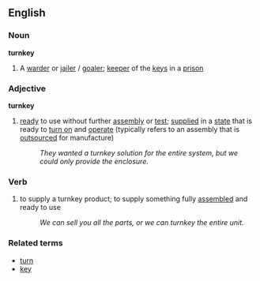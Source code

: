 ==English==
===Noun===
'''turnkey'''
#A [[warder]] or [[jailer]] / [[goaler]]; [[keeper]] of the [[key]]s in a [[prison]]
===Adjective===
'''turnkey'''
# [[ready]] to use without further [[assembly]] or [[test]]; [[supplied]] in a [[state]] that is ready to [[turn on]] and [[operate]] (typically refers to an assembly that is [[outsource]]d for manufacture)
#:''They wanted a turnkey solution for the entire system, but we could only provide the enclosure.''
===Verb===
# to supply a turnkey product; to supply something fully [[assemble]]d and ready to use
#:''We can sell you all the parts, or we can turnkey the entire unit.''
===Related terms===
*[[turn]]
*[[key]]